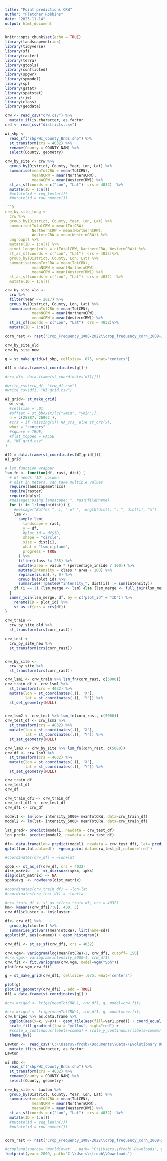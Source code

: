 ---
title: "Point predictions CRW"
author: "Fletcher Robbins"
date: "2023-11-14"
output: html_document
---

```{r setup, include=FALSE}
knitr::opts_chunk$set(echo = TRUE)
library(landscapemetrics)
library(tidyverse)
library(sf)
library(raster)
library(terra)
library(gtools) 
library(conflicted)
library(spgwr)
library(spmodel)
library(sp)
library(gstat)
library(spatstat)
library(rje)
library(class)
library(geodata)
```

```{R}
crw <- read_csv("crw.csv") %>%
  mutate_if(is.character, as.factor)
crd <- read_csv("districts.csv")

wi_shp <-
  read_sf("shp/WI_County_Bnds.shp") %>%
  st_transform(crs = 4032) %>%
  rename(County = COUNTY_NAM) %>%
  select(County, geometry)

crw_by_site <- crw %>%
  group_by(District, County, Year, Lon, Lat) %>%
  summarise(meanTotCRW = mean(TotCRW),
            meanNCRW = mean(NorthernCRW),
            meanWCRW = mean(WesternCRW)) %>%
  st_as_sf(coords = c("Lon", "Lat"), crs = 4032)  %>%
  mutate(ID = 1:n())
  #mutate(id = seq_len(n()))
  #mutate(id = row_number())

```{R}
crw_by_site_long <- 
  crw %>%
  group_by(District, County, Year, Lon, Lat) %>%
  summarise(TotalCRW = mean(TotCRW),
            NorthernCRW = mean(NorthernCRW),
            WesternCRW = mean(WesternCRW)) %>%
  ungroup() %>%
  mutate(ID = 1:n()) %>%
  pivot_longer(cols = c(TotalCRW, NorthernCRW, WesternCRW)) %>%
  st_as_sf(coords = c("Lon", "Lat"), crs = 4032)%>%
  group_by(District, County, Lon, Lat) %>%
  summarise(meanTotCRW = mean(TotCRW),
            meanNCRW = mean(NorthernCRW),
            meanWCRW = mean(WesternCRW)) %>%
  st_as_sf(coords = c("Lon", "Lat"), crs = 4032)  %>%
  mutate(ID = 1:n()) 
```

```{R}
crw_by_site_old <-
  crw %>%
  filter(Year <= 2017) %>%
  group_by(District, County, Lon, Lat) %>%
  summarise(meanTotCRW = mean(TotCRW),
            meanNCRW = mean(NorthernCRW),
            meanWCRW = mean(WesternCRW)) %>%
  st_as_sf(coords = c("Lon", "Lat"), crs = 4032)%>%
  mutate(ID = 1:n())

corn_rast <- rast("Crop_Frequency_2008-2022\\crop_frequency_corn_2008-2022.tif")

crw_by_site_old
crw_by_site_new
```
```{R}
g = st_make_grid(wi_shp, cellsize= .075, what='centers')

df1 = data.frame(st_coordinates(g[]))

#crw_df<- data.frame(st_coordinates(df1[]))

#write_csv(crw_df, "crw_df.csv")
#write_csv(df1, "WI_grid.csv")
```

```{R}
WI_grid<- st_make_grid(
  wi_shp,
  #cellsize = .01,
  #offset = st_bbox(x)[c("xmin", "ymin")],
  n = c(25887, 26962 ),
  #crs = if (missing(x)) NA_crs_ else st_crs(x),
  what = "centers"
  #square = TRUE,
  #flat_topped = FALSE
 #, "WI_grid.csv"
)

```
```{r}
df2 = data.frame(st_coordinates(WI_grid[]))
WI_grid
```


```{r}
# lsm function wrapper
lsm_fn <- function(df, rast, dist) {
  # df needs 'ID' column
  # dist in meters, can take multiple values
  require(landscapemetrics)
  require(raster)
  require(dplyr)
  #message("Using landscape: ", rast@file@name)
  for (i in 1:length(dist)) {
    #message("Buffer ", i, " of ", length(dist), ": ", dist[i], "m")
    lsm <-
      sample_lsm(
        landscape = rast,
        y = df,
        #plot_id = df$ID,
        shape = "circle",
        size = dist[i],
        what = "lsm_c_pland",
        progress = TRUE
      ) %>%
      filter(class != 255) %>%
      mutate(area = value * (percentage_inside / 100)) %>%
      mutate(intensity = class * area / 100) %>%
      replace(is.na(.), 0) %>%
      group_by(plot_id) %>%
      summarise(!!paste0("intensity_", dist[i]) := sum(intensity))
    if (i == 1) {lsm_merge <- lsm} else {lsm_merge <- full_join(lsm_merge, lsm)}
  }
  inner_join(lsm_merge, df, by = c("plot_id" = "ID")) %>%
    rename(ID = plot_id) %>%
    st_as_sf(crs = crs(df))
}
```

```{R}
crw_train <-
  crw_by_site_old %>%
  st_transform(crs(corn_rast))

crw_test <-
  crw_by_site_new %>%
  st_transform(crs(corn_rast))


crw_by_site <- 
  crw_by_site %>%
  st_transform(crs(corn_rast))

crw_lsm1 <- crw_train %>% lsm_fn(corn_rast, c(5000))
crw_train_df <- crw_lsm1 %>%
  st_transform(crs = 4032) %>%
  mutate(lon = st_coordinates(.)[, "X"],
         lat = st_coordinates(.)[, "Y"]) %>%
  st_set_geometry(NULL)


crw_lsm2 <- crw_test %>% lsm_fn(corn_rast, c(5000))
crw_test_df <- crw_lsm2 %>%
  st_transform(crs = 4032) %>%
  mutate(lon = st_coordinates(.)[, "X"],
         lat = st_coordinates(.)[, "Y"]) %>%
  st_set_geometry(NULL)

crw_lsm3 <- crw_by_site %>% lsm_fn(corn_rast, c(5000))
crw_df <- crw_lsm3 %>%
  st_transform(crs = 4032) %>%
  mutate(lon = st_coordinates(.)[, "X"],
         lat = st_coordinates(.)[, "Y"]) %>%
  st_set_geometry(NULL)
```

```{R}
crw_train_df
crw_test_df 
crw_df

crw_train_df1 <- crw_train_df
crw_test_df1 <- crw_test_df
crw_df1 <- crw_df

model1 <- lm(lon~ intensity_5000+ meanTotCRW, data=crw_train_df)
model2 <- lm(lat~ intensity_5000+ meanTotCRW, data=crw_train_df)

lat_pred<- predict(model1, newdata = crw_test_df)
lon_pred<- predict(model2, newdata = crw_test_df)

df<- data.frame(lon= predict(model1, newdata = crw_test_df), lat= predict(model2, newdata = crw_test_df))
qplot(lon,lat,data=df)  +geom_point(data=crw_test_df,colour='red') 

#coordinates(crw_df) = ~lon+lat

spbb <- st_as_sf(crw_df, crs = 4032)          
dist_matrix   <- st_distance(spbb, spbb)
diag(dist_matrix) <- NA
spbb$avg  <- rowMeans(dist_matrix)


```

```{R}
#coordinates(crw_train_df) = ~lon+lat
#coordinates(crw_test_df) = ~lon+lat

#crw_train_df <- st_as_sf(crw_train_df, crs = 4032)          
km<- kmeans(crw_df1[7:8], 400, 5)
crw_df1$cluster <- km$cluster

df<- crw_df1 %>%
  group_by(cluster) %>%
  summarise_at(vars(meanTotCRW), list(name=sd))
ggplot(df, aes(x=name)) + geom_histogram()
```

```{R}
crw_df1 <- st_as_sf(crw_df1, crs = 4032)

crw.vgm<- variogram(log(meanTotCRW)~1, crw_df1, cutoff= 150)
#crw.vgm<- variogram(intensity_5000~1, crw_df1)
crw.fit <- fit.variogram(crw.vgm, model=vgm("Sph"))
plot(crw.vgm,crw.fit)

g = st_make_grid(crw_df1, cellsize= .075, what='centers')

plot(g)
plot(st_geometry(crw_df1) , add = TRUE)
df1 = data.frame(st_coordinates(g[]))

#crw.kriged <- krige(meanTotCRW~1, crw_df1, g, model=crw.fit)

#crw.kriged <- krige(meanTotCRW~1, crw_df1, g, model=crw.fit)
crw.kriged %>% as.data.frame %>%
  ggplot(aes(x=x, y=y)) + geom_tile(aes(fill=var1.pred)) + coord_equal() +
  scale_fill_gradient(low = "yellow", high="red") +
  #scale_x_continuous(labels=comma) + scale_y_continuous(labels=comma) +
  theme_bw()
```
```{r}
Lawton <-  read_csv('C:\\Users\\frobb\\Documents\\Data\\Evolutionary Rates\\Lawton_etal_data.csv') %>%
  mutate_if(is.character, as.factor)
Lawton
```
```{R}
wi_shp <-
  read_sf("shp/WI_County_Bnds.shp") %>%
  st_transform(crs = 4032) %>%
  rename(County = COUNTY_NAM) %>%
  select(County, geometry)

crw_by_site <- Lawton %>%
  group_by(District, County, Year, Lon, Lat) %>%
  summarise(meanTotCRW = mean(TotCRW),
            meanNCRW = mean(NorthernCRW),
            meanWCRW = mean(WesternCRW)) %>%
  st_as_sf(coords = c("Lon", "Lat"), crs = 4032)  %>%
  mutate(ID = 1:n())
  #mutate(id = seq_len(n()))
  #mutate(id = row_number())


corn_rast <- rast("Crop_Frequency_2008-2022\\crop_frequency_corn_2008-2022.tif")
```



```{R}
#cropland(source= 'WorldCover' , path= "C:\\Users\\frobb\\Downloads", year=2003)
footprint(year= 2009, path="C:\\Users\\frobb\\Downloads")
```

